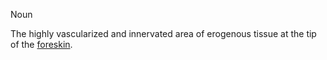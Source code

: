 Noun

The highly vascularized and innervated area of erogenous tissue at the tip of the [[foreskin]].